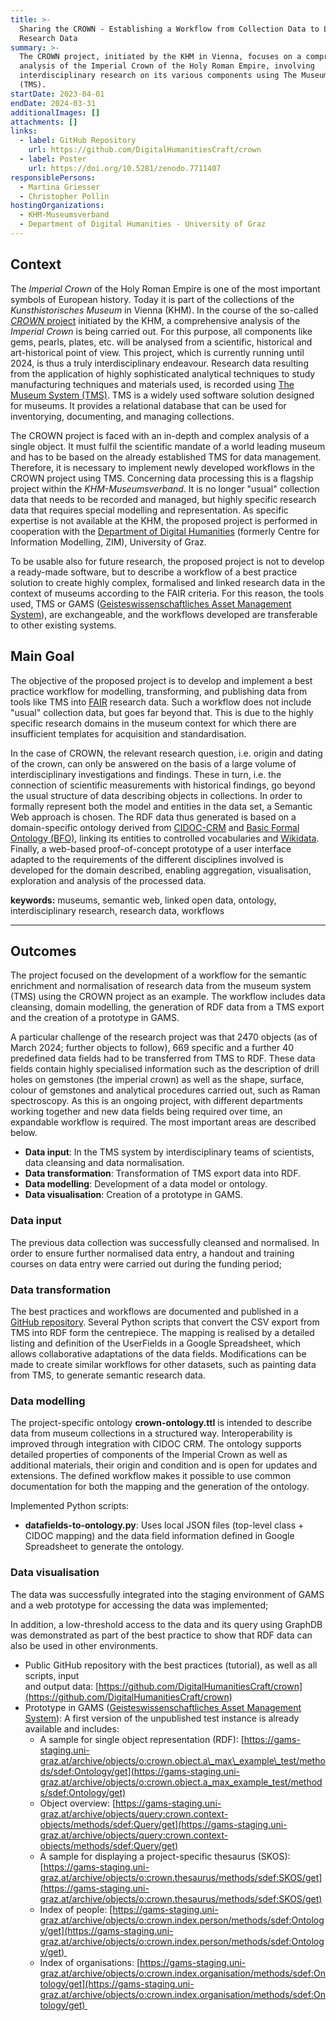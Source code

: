 ```yaml
---
title: >-
  Sharing the CROWN - Establishing a Workflow from Collection Data to Linked
  Research Data
summary: >-
  The CROWN project, initiated by the KHM in Vienna, focuses on a comprehensive
  analysis of the Imperial Crown of the Holy Roman Empire, involving
  interdisciplinary research on its various components using The Museum System
  (TMS).
startDate: 2023-04-01
endDate: 2024-03-31
additionalImages: []
attachments: []
links:
  - label: GitHub Repository
    url: https://github.com/DigitalHumanitiesCraft/crown
  - label: Poster
    url: https://doi.org/10.5281/zenodo.7711407
responsiblePersons:
  - Martina Griesser
  - Christopher Pollin
hostingOrganizations:
  - KHM-Museumsverband
  - Department of Digital Humanities - University of Graz
---
```

## Context

The *Imperial Crown* of the Holy Roman Empire is one of the most important symbols of European history. Today it is part of the collections of the *Kunsthistorisches Museum* in Vienna (KHM). In the course of the so-called [*CROWN* project](https://www.projekt-reichskrone.at/) initiated by the KHM, a comprehensive analysis of the *Imperial Crown* is being carried out. For this purpose, all components like gems, pearls, plates, etc. will be analysed from a scientific, historical and art-historical point of view. This project, which is currently running until 2024, is thus a truly interdisciplinary endeavour. Research data resulting from the application of highly sophisticated analytical techniques to study manufacturing techniques and materials used, is recorded using [The Museum System (TMS)](https://www.gallerysystems.com/solutions/collections-management/). TMS is a widely used software solution designed for museums. It provides a relational database that can be used for inventorying, documenting, and managing collections.

The CROWN project is faced with an in-depth and complex analysis of a single object. It must fulfil the scientific mandate of a world leading museum and has to be based on the already established TMS for data management. Therefore, it is necessary to implement newly developed workflows in the CROWN project using TMS. Concerning data processing this is a flagship project within the *KHM-Museumsverband*. It is no longer "usual" collection data that needs to be recorded and managed, but highly specific research data that requires special modelling and representation. As specific expertise is not available at the KHM, the proposed project is performed in cooperation with the [Department of Digital Humanities](https://digital-humanities.uni-graz.at/en/) (formerly Centre for Information Modelling, ZIM), University of Graz.

To be usable also for future research, the proposed project is not to develop a ready-made software, but to describe a workflow of a best practice solution to create highly complex, formalised and linked research data in the context of museums according to the FAIR criteria. For this reason, the tools used, TMS or GAMS ([Geisteswissenschaftliches Asset Management System](https://gams.uni-graz.at/)), are exchangeable, and the workflows developed are transferable to other existing systems.

## **Main Goal**

The objective of the proposed project is to develop and implement a best practice workflow for modelling, transforming, and publishing data from tools like TMS into [FAIR](https://www.go-fair.org/fair-principles/) research data. Such a workflow does not include "usual" collection data, but goes far beyond that. This is due to the highly specific research domains in the museum context for which there are insufficient templates for acquisition and standardisation.

In the case of CROWN, the relevant research question, i.e. origin and dating of the crown, can only be answered on the basis of a large volume of interdisciplinary investigations and findings. These in turn, i.e. the connection of scientific measurements with historical findings, go beyond the usual structure of data describing objects in collections. In order to formally represent both the model and entities in the data set, a Semantic Web approach is chosen. The RDF data thus generated is based on a domain-specific ontology derived from [CIDOC-CRM](https://www.cidoc-crm.org/) and [Basic Formal Ontology (BFO)](https://basic-formal-ontology.org/), linking its entities to controlled vocabularies and [Wikidata](https://www.wikidata.org/). Finally, a web-based proof-of-concept prototype of a user interface adapted to the requirements of the different disciplines involved is developed for the domain described, enabling aggregation, visualisation, exploration and analysis of the processed data.

**keywords:** museums, semantic web, linked open data, ontology, interdisciplinary research, research data, workflows

---

## **Outcomes**

The project focused on the development of a workflow for the semantic enrichment and normalisation of research data from the museum system (TMS) using the CROWN project as an example. The workflow includes data cleansing, domain modelling, the generation of RDF data from a TMS export and the creation of a prototype in GAMS.

A particular challenge of the research project was that 2470 objects (as of March 2024; further objects to follow), 669 specific and a further 40 predefined data fields had to be transferred from TMS to RDF. These data fields contain highly specialised information such as the description of drill holes on gemstones (the imperial crown) as well as the shape, surface, colour of gemstones and analytical procedures carried out, such as Raman spectroscopy. As this is an ongoing project, with different departments working together and new data fields being required over time, an expandable workflow is required. The most important areas are described below.

* **Data input**: In the TMS system by interdisciplinary teams of scientists, data cleansing and data normalisation. 
* **Data transformation**: Transformation of TMS export data into RDF. 
* **Data modelling**: Development of a data model or ontology. 
* **Data visualisation**: Creation of a prototype in GAMS.

### Data input

The previous data collection was successfully cleansed and normalised. In order to ensure further normalised data entry, a handout and training courses on data entry were carried out during the funding period;

### **Data transformation**

The best practices and workflows are documented and published in a [GitHub repository](https://github.com/DigitalHumanitiesCraft/crown). Several Python scripts that convert the CSV export from TMS into RDF form the centrepiece. The mapping is realised by a detailed listing and definition of the UserFields in a Google Spreadsheet, which allows collaborative adaptations of the data fields. Modifications can be made to create similar workflows for other datasets, such as painting data from TMS, to generate semantic research data.

### Data modelling

The project-specific ontology **crown-ontology.ttl** is intended to describe data from museum collections in a structured way. Interoperability is improved through integration with CIDOC CRM. The ontology supports detailed properties of components of the Imperial Crown as well as additional materials, their origin and condition and is open for updates and extensions. The defined workflow makes it possible to use common documentation for both the mapping and the generation of the ontology.

Implemented Python scripts:

* **datafields-to-ontology.py**: Uses local JSON files (top-level class + CIDOC mapping) and the data field information defined in Google Spreadsheet to generate the ontology.

### Data visualisation

The data was successfully integrated into the staging environment of GAMS and a web prototype for accessing the data was implemented;

In addition, a low-threshold access to the data and its query using GraphDB was demonstrated as part of the best practice to show that RDF data can also be used in other environments.

* Public GitHub repository with the best practices (tutorial), as well as all scripts, input  \
  and output data: [https://github.com/DigitalHumanitiesCraft/crown](https://github.com/DigitalHumanitiesCraft/crown)
* Prototype in GAMS ([Geisteswissenschaftliches Asset Management System](https://gams.uni-graz.at/)): A first version of the unpublished test instance is already available and includes:
  * A sample for single object representation (RDF): [https://gams-staging.uni-graz.at/archive/objects/o:crown.object.a\_max\_example\_test/methods/sdef:Ontology/get](https://gams-staging.uni-graz.at/archive/objects/o:crown.object.a_max_example_test/methods/sdef:Ontology/get)
  * Object overview: [https://gams-staging.uni-graz.at/archive/objects/query:crown.context-objects/methods/sdef:Query/get](https://gams-staging.uni-graz.at/archive/objects/query:crown.context-objects/methods/sdef:Query/get)
  * A sample for displaying a project-specific thesaurus (SKOS): [https://gams-staging.uni-graz.at/archive/objects/o:crown.thesaurus/methods/sdef:SKOS/get](https://gams-staging.uni-graz.at/archive/objects/o:crown.thesaurus/methods/sdef:SKOS/get)
  * Index of people: [https://gams-staging.uni-graz.at/archive/objects/o:crown.index.person/methods/sdef:Ontology/get](https://gams-staging.uni-graz.at/archive/objects/o:crown.index.person/methods/sdef:Ontology/get) 
  * Index of organisations: [https://gams-staging.uni-graz.at/archive/objects/o:crown.index.organisation/methods/sdef:Ontology/get](https://gams-staging.uni-graz.at/archive/objects/o:crown.index.organisation/methods/sdef:Ontology/get) 

